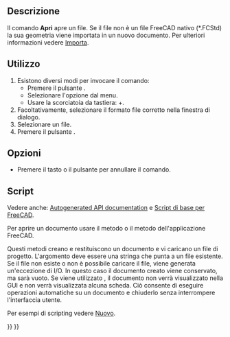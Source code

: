 <languages/>

{{Docnav/it
|[[Std_New/it|Nuovo]]
|[[Std_RecentFiles/it|File recenti]]
|[[Std_File_Menu/it|Menu File]]
|IconL=Std_New.svg
|IconR=
|IconC=Freecad.svg
}}

{{GuiCommand/it|Name=Std_Open|Name/it=Apri|MenuLocation=File → Apri|Workbenches=Tutti|Shortcut={{KEY|Ctrl}}+{{KEY|O}}|SeeAlso=[[Std_New|Nuovo]], [[Std_Import/it|Importa]]}}

<span id="Description"></span>
==Descrizione==

Il comando '''Apri''' apre un file. Se il file non è un file FreeCAD nativo (*.FCStd) la sua geometria viene importata in un nuovo documento. Per ulteriori informazioni vedere [[Std_Import/it|Importa]].

<span id="Usage"></span>
==Utilizzo==

# Esistono diversi modi per invocare il comando:
#* Premere il pulsante {{Button|[[Image:Std_Open.svg|16px]] [[Std_Open/it|Apri...]]}}.
#* Selezionare l'opzione {{MenuCommand|File → [[Image:Std_Open.svg|16px]] Apri...}} dal menu.
#* Usare la scorciatoia da tastiera: {{KEY|Ctrl}}+{{KEY|O}}.
# Facoltativamente, selezionare il formato file corretto nella finestra di dialogo.
# Selezionare un file.
# Premere il pulsante {{Button|Apri}}.

<span id="Options"></span>
==Opzioni==

* Premere il tasto {{KEY|Esc}} o il pulsante {{Button|Annulla}} per annullare il comando.

<span id="Scripting"></span>
==Script==

Vedere anche: [https://freecad.github.io/SourceDoc/ Autogenerated API documentation] e [[FreeCAD_Scripting_Basics/it|Script di base per FreeCAD]].

Per aprire un documento usare il metodo {{incode|open(filepath)}} o il metodo {{incode|openDocument(filepath, [hidden<nowiki>=</nowiki>False])}} dell'applicazione FreeCAD.

Questi metodi creano e restituiscono un documento e vi caricano un file di progetto. L'argomento {{incode|filepath}} deve essere una stringa che punta a un file esistente. Se il file non esiste o non è possibile caricare il file, viene generata un'eccezione di I/O. In questo caso il documento creato viene conservato, ma sarà vuoto. Se viene utilizzato {{incode|hidden<nowiki>=</nowiki>True}}, il documento non verrà visualizzato nella GUI e non verrà visualizzata alcuna scheda. Ciò consente di eseguire operazioni automatiche su un documento e chiuderlo senza interrompere l'interfaccia utente.

Per esempi di scripting vedere [[Std_New/it#Scripting|Nuovo]].


{{Docnav/it
|[[Std_New/it|Nuovo]]
|[[Std_RecentFiles/it|File recenti]]
|[[Std_File_Menu/it|Menu File]]
|IconL=Std_New.svg
|IconR=
|IconC=Freecad.svg
}}

{{Std_Base_navi{{#translation:}}}}
{{Userdocnavi{{#translation:}}}}